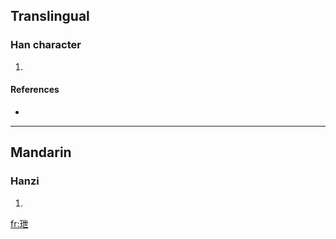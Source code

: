 ==Translingual==

===Han character===
{{Han char|rn=96|rad=玉|as=05|sn=9|four=1411<sub>7</sub>|canj=一土心廿 (MGPT)}}

# {{defn|Han|sort=玉05}}

====References====
* {{Han ref|kx=0728.260|dkj=20891|dj=1140.220|hdz=21105.160|uh=73B4|ud=29620|bh=CFCE|bd=53198}}

----

==Mandarin==

===Hanzi===
{{cmn-hanzi|pin=[[yì]] ([[yi4]])|wg=i<sup>4</sup>}}

# {{defn|Mandarin}}

[[fr:玴]]
